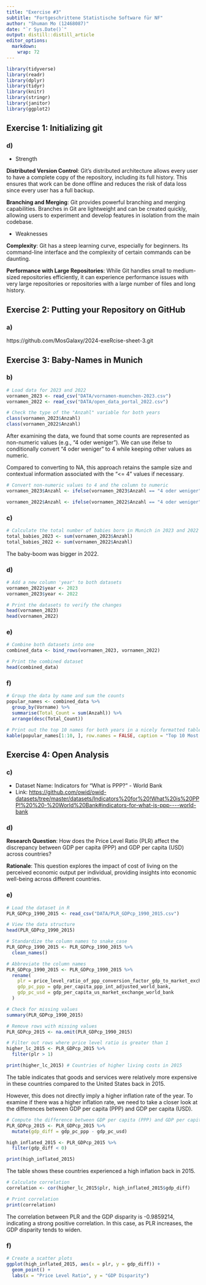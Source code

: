 ```yaml
---
title: "Exercise #3"
subtitle: "Fortgeschrittene Statistische Software für NF"
author: "Shuman Mo (12468087)"
date: "`r Sys.Date()`"
output: distill::distill_article
editor_options: 
  markdown: 
    wrap: 72
---
```


```r
library(tidyverse)
library(readr)
library(dplyr)
library(tidyr)
library(knitr)
library(stringr)
library(janitor)
library(ggplot2)
```

## Exercise 1: Initializing git

### d) 

-   Strength

**Distributed Version Control**: Git's distributed architecture allows
every user to have a complete copy of the repository, including its full
history. This ensures that work can be done offline and reduces the risk
of data loss since every user has a full backup.

**Branching and Merging**: Git provides powerful branching and merging
capabilities. Branches in Git are lightweight and can be created
quickly, allowing users to experiment and develop features in isolation
from the main codebase.

-   Weaknesses

**Complexity**: Git has a steep learning curve, especially for
beginners. Its command-line interface and the complexity of certain
commands can be daunting.

**Performance with Large Repositories**: While Git handles small to
medium-sized repositories efficiently, it can experience performance
issues with very large repositories or repositories with a large number
of files and long history.

## Exercise 2: Putting your Repository on GitHub

### a) 

https://github.com/MosGalaxy/2024-exeRcise-sheet-3.git

## Exercise 3: Baby-Names in Munich

### b) 

```r
# Load data for 2023 and 2022
vornamen_2023 <- read_csv("DATA/vornamen-muenchen-2023.csv")
vornamen_2022 <- read_csv("DATA/open_data_portal_2022.csv")

# Check the type of the "Anzahl" variable for both years
class(vornamen_2023$Anzahl)
class(vornamen_2022$Anzahl)
```

After examining the data, we found that some counts are represented as non-numeric values (e.g., "4 oder weniger"). We can use ifelse to conditionally convert "4 oder weniger" to 4 while keeping other values as numeric. 

Compared to converting to NA, this approach retains the sample size and contextual information associated with the "<= 4" values if necessary.

```r
# Convert non-numeric values to 4 and the column to numeric
vornamen_2023$Anzahl <- ifelse(vornamen_2023$Anzahl == "4 oder weniger", 4, as.numeric(vornamen_2023$Anzahl))

vornamen_2022$Anzahl <- ifelse(vornamen_2022$Anzahl == "4 oder weniger", 4, as.numeric(vornamen_2022$Anzahl))
```

### c) 

```r
# Calculate the total number of babies born in Munich in 2023 and 2022
total_babies_2023 <- sum(vornamen_2023$Anzahl)
total_babies_2022 <- sum(vornamen_2022$Anzahl)
```

The baby-boom was bigger in 2022.

### d) 

```r
# Add a new column 'year' to both datasets
vornamen_2022$year <- 2023
vornamen_2023$year <- 2022

# Print the datasets to verify the changes
head(vornamen_2023)
head(vornamen_2022)
```

### e) 

```r
# Combine both datasets into one
combined_data <- bind_rows(vornamen_2023, vornamen_2022)

# Print the combined dataset
head(combined_data)
```

### f) 

```r
# Group the data by name and sum the counts
popular_names <- combined_data %>%
  group_by(Vorname) %>%
  summarise(Total_Count = sum(Anzahl)) %>%
  arrange(desc(Total_Count))

# Print out the top 10 names for both years in a nicely formatted table
kable(popular_names[1:10, ], row.names = FALSE, caption = "Top 10 Most Popular Names Across 2022 and 2023")
```

## Exercise 4: Open Analysis

### c) 

-   Dataset Name: Indicators for "What is PPP?" - World Bank
-   Link: <https://github.com/owid/owid-datasets/tree/master/datasets/Indicators%20for%20!What%20is%20PPP!%20%20-%20World%20Bank#indicators-for-what-is-ppp----world-bank>

### d) 

**Research Question**: How does the Price Level Ratio (PLR) affect the discrepancy between GDP per capita (PPP) and GDP per capita (USD) across countries?

**Rationale**: This question explores the impact of cost of living on the perceived economic output per individual, providing insights into economic well-being across different countries.

### e) 

```r
# Load the dataset in R
PLR_GDPcp_1990_2015 <- read_csv("DATA/PLR_GDPcp_1990_2015.csv")

# View the data structure
head(PLR_GDPcp_1990_2015)
```

```r
# Standardize the column names to snake_case
PLR_GDPcp_1990_2015 <- PLR_GDPcp_1990_2015 %>%
  clean_names() 

# Abbreviate the column names
PLR_GDPcp_1990_2015 <- PLR_GDPcp_1990_2015 %>%
  rename(
    plr = price_level_ratio_of_ppp_conversion_factor_gdp_to_market_exchange_rate_world_bank,
    gdp_pc_ppp = gdp_per_capita_ppp_int_adjusted_world_bank,
    gdp_pc_usd = gdp_per_capita_us_market_exchange_world_bank
  ) 
```

```r
# Check for missing values
summary(PLR_GDPcp_1990_2015)

# Remove rows with missing values
PLR_GDPcp_2015 <- na.omit(PLR_GDPcp_1990_2015)
```

```r
# Filter out rows where price level ratio is greater than 1
higher_lc_2015 <- PLR_GDPcp_2015 %>% 
  filter(plr > 1)

print(higher_lc_2015) # Countries of higher living costs in 2015
```

The table indicates that goods and services were relatively more expensive in these countries compared to the United States back in 2015. 

However, this does not directly imply a higher inflation rate of the year. To examine if there was a higher inflation rate, we need to take a closer look at the differences between GDP per capita (PPP) and GDP per capita (USD).

```r
# Compute the difference between GDP per capita (PPP) and GDP per capita (USD)
PLR_GDPcp_2015 <- PLR_GDPcp_2015 %>%
  mutate(gdp_diff = gdp_pc_ppp - gdp_pc_usd)

high_inflated_2015 <- PLR_GDPcp_2015 %>%
  filter(gdp_diff < 0)

print(high_inflated_2015)
```

The table shows these countries experienced a high inflation back in 2015.

```r
# Calculate correlation
correlation <- cor(higher_lc_2015$plr, high_inflated_2015$gdp_diff)

# Print correlation
print(correlation)
```
The correlation between PLR and the GDP disparity is -0.9859214, indicating a strong positive correlation. In this case, as PLR increases, the GDP disparity tends to widen.

### f) 

```r
# Create a scatter plots
ggplot(high_inflated_2015, aes(x = plr, y = gdp_diff)) +
  geom_point() +
  labs(x = "Price Level Ratio", y = "GDP Disparity")
```

